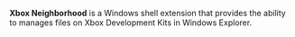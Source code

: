 '''Xbox Neighborhood''' is a Windows shell extension that provides the ability to manages files on Xbox Development Kits in Windows Explorer.